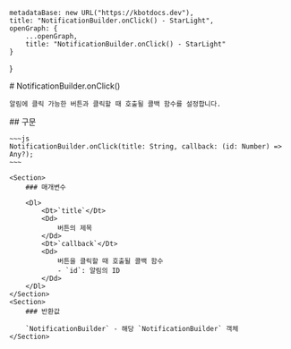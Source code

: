 
    metadataBase: new URL("https://kbotdocs.dev"),
    title: "NotificationBuilder.onClick() - StarLight",
    openGraph: {
        ...openGraph,
        title: "NotificationBuilder.onClick() - StarLight"
    }
}

<Section>
    # NotificationBuilder.onClick()

    알림에 클릭 가능한 버튼과 클릭할 때 호출될 콜백 함수를 설정합니다.
</Section>
<Section>
    ## 구문

    ~~~js
    NotificationBuilder.onClick(title: String, callback: (id: Number) => Any?);
    ~~~

    <Section>
        ### 매개변수

        <Dl>
            <Dt>`title`</Dt>
            <Dd>
                버튼의 제목
            </Dd>
            <Dt>`callback`</Dt>
            <Dd>
                버튼을 클릭할 때 호출될 콜백 함수
                - `id`: 알림의 ID
            </Dd>
        </Dl>
    </Section>
    <Section>
        ### 반환값

        `NotificationBuilder` - 해당 `NotificationBuilder` 객체
    </Section>
</Section>